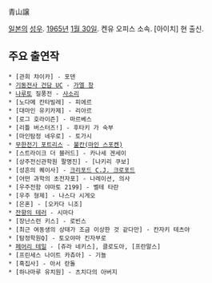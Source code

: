 青山譲

[[일본]]의 [[성우]]. [[1965년]] [[1월 30일]]. 켄유 오피스 소속. [아이치] 현 출신.

== 주요 출연작 ==
 * [관희 챠이카] - 포덴
 * [[기동전사 건담 UC]] - [[가엘 창]]
 * [[나루토]] 질풍전 - [[사소리]]
 * [노다메 칸타빌레] - 피에르
 * [대마인 유키카제] - 리아르
 * [로그 호라이즌] - 마르베스
 * [리틀 버스터즈!] - 후타키 가 숙부
 * [마인탐정 네우로] - 토가시
 * [[무한전기 포트리스]] - [[불칸(마인 스포켄)]]
 * [스트라이크 더 블러드] - 카나세 겐세이
 * [상주전신관학원 팔명진] - [나키리 쿠보]
 * [성흔의 퀘이사] - [[성흔의 퀘이사/기타 등장인물#s-4.1|크리포드 C.J. 크로포드]]
 * [어떤 과학의 초전자포] - 나레이션, 의사
 * [우주전함 야마토 2199] - 벨테 타란
 * [우주 형제] - 나스다 시게오
 * [은혼] - [오카다 니조]
 * [[잔향의 테러]] - 시마다
 * [장난스런 키스] - 로빈스
 * [최근 여동생의 상태가 조금 이상한 것 같다만] - 칸자키 테츠야
 * [탐정학원Q] - 토오야마 킨자부로
 * [[페어리 테일(만화)|페어리 테일]] - [쥬라 네키스], 클로도아, [프란말스]
 * [프린세스 나이트 카츄아] - 기뇰
 * [흑집사] - 아서 란돌
 * [하나마루 유치원] - 츠치다의 아버지
